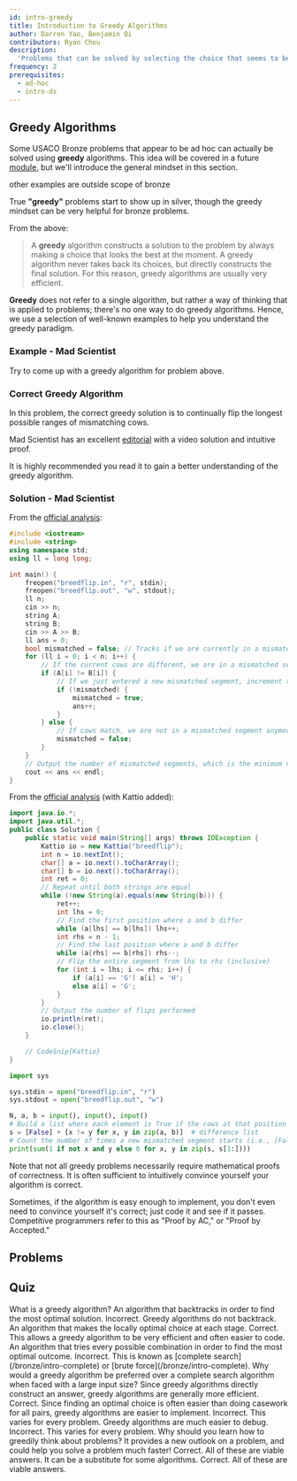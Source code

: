 ```yaml
---
id: intro-greedy
title: Introduction to Greedy Algorithms
author: Darren Yao, Benjamin Qi
contributors: Ryan Chou
description:
  'Problems that can be solved by selecting the choice that seems to be the best at the moment at every step.'
frequency: 2
prerequisites:
  - ad-hoc
  - intro-ds
---
```


## Greedy Algorithms

Some USACO Bronze problems that appear to be ad hoc can actually be solved using
**greedy** algorithms. This idea will be covered in a future
[module](/silver/greedy-sorting), but we'll introduce the general mindset in
this section.

<Resources>
	<Resource source="CPH" title="6.1 - Coin Problem" starred>
		other examples are outside scope of bronze
	</Resource>
</Resources>

<Warning>

True **"greedy"** problems start to show up in silver, though the greedy mindset
can be very helpful for bronze problems.

</Warning>

From the above:

> A **greedy** algorithm constructs a solution to the problem by always making a
> choice that looks the best at the moment. A greedy algorithm never takes back
> its choices, but directly constructs the final solution. For this reason,
> greedy algorithms are usually very efficient.

**Greedy** does not refer to a single algorithm, but rather a way of thinking
that is applied to problems; there's no one way to do greedy algorithms. Hence,
we use a selection of well-known examples to help you understand the greedy
paradigm.

### Example - Mad Scientist

<FocusProblem problem="tutorial" />

Try to come up with a greedy algorithm for problem above.

### Correct Greedy Algorithm

In this problem, the correct greedy solution is to continually flip the longest
possible ranges of mismatching cows.

Mad Scientist has an excellent
[editorial](http://www.usaco.org/current/data/sol_breedflip_bronze_feb20.html)
with a video solution and intuitive proof.

It is highly recommended you read it to gain a better understanding of the
greedy algorithm.

### Solution - Mad Scientist

<LanguageSection>

<CPPSection>

From the
[official analysis](http://www.usaco.org/current/data/sol_breedflip_bronze_feb20.html):

```cpp
#include <iostream>
#include <string>
using namespace std;
using ll = long long;

int main() {
    freopen("breedflip.in", "r", stdin);
    freopen("breedflip.out", "w", stdout);
    ll n;
    cin >> n;
    string A;
    string B;
    cin >> A >> B;
    ll ans = 0;
    bool mismatched = false; // Tracks if we are currently in a mismatched segment
    for (ll i = 0; i < n; i++) {
        // If the current cows are different, we are in a mismatched segment
        if (A[i] != B[i]) {
            // If we just entered a new mismatched segment, increment the answer
            if (!mismatched) {
                mismatched = true;
                ans++;
            }
        } else {
            // If cows match, we are not in a mismatched segment anymore
            mismatched = false;
        }
    }
    // Output the number of mismatched segments, which is the minimum number of flips needed
    cout << ans << endl;
}
```

</CPPSection>

<JavaSection>

From the
[official analysis](http://www.usaco.org/current/data/sol_breedflip_bronze_feb20.html)
(with Kattio added):

```java
import java.io.*;
import java.util.*;
public class Solution {
    public static void main(String[] args) throws IOException {
        Kattio io = new Kattio("breedflip");
        int n = io.nextInt();
        char[] a = io.next().toCharArray();
        char[] b = io.next().toCharArray();
        int ret = 0;
        // Repeat until both strings are equal
        while (!new String(a).equals(new String(b))) {
            ret++;
            int lhs = 0;
            // Find the first position where a and b differ
            while (a[lhs] == b[lhs]) lhs++;
            int rhs = n - 1;
            // Find the last position where a and b differ
            while (a[rhs] == b[rhs]) rhs--;
            // Flip the entire segment from lhs to rhs (inclusive)
            for (int i = lhs; i <= rhs; i++) {
                if (a[i] == 'G') a[i] = 'H';
                else a[i] = 'G';
            }
        }
        // Output the number of flips performed
        io.println(ret);
        io.close();
    }

    // CodeSnip{Kattio}
}
```

</JavaSection>

<PySection>

```py
import sys

sys.stdin = open("breedflip.in", "r")
sys.stdout = open("breedflip.out", "w")

N, a, b = input(), input(), input()
# Build a list where each element is True if the cows at that position differ, False otherwise
s = [False] + [x != y for x, y in zip(a, b)]  # difference list
# Count the number of times a new mismatched segment starts (i.e., [False, True] pairs)
print(sum(1 if not x and y else 0 for x, y in zip(s, s[1:])))
```

</PySection>

</LanguageSection>

Note that not all greedy problems necessarily require mathematical proofs of
correctness. It is often sufficient to intuitively convince yourself your
algorithm is correct.

<Info title="Pro Tip">

Sometimes, if the algorithm is easy enough to implement, you don't even need to
convince yourself it's correct; just code it and see if it passes. Competitive
programmers refer to this as "Proof by AC," or "Proof by Accepted."

<!-- Don't overuse it though? -->

</Info>

## Problems

<Problems problems="general" />

<!-- Anything else major that needs to be added? Bronze Ad Hoc is not very complicated. -->

## Quiz

<Quiz>
  <Quiz.Question>
    What is a greedy algorithm?
    <Quiz.Answer>
      An algorithm that backtracks in order to find the most optimal solution.
      <Quiz.Explanation>
        Incorrect. Greedy algorithms do not backtrack.
      </Quiz.Explanation>
    </Quiz.Answer>
    <Quiz.Answer correct>
      An algorithm that makes the locally optimal choice at each stage.
      <Quiz.Explanation>
        Correct. This allows a greedy algorithm to be very efficient and often easier to code.
      </Quiz.Explanation>
    </Quiz.Answer>
    <Quiz.Answer>
      An algorithm that tries every possible combination in order to find the most optimal outcome.
      <Quiz.Explanation>
        Incorrect. This is known as [complete search](/bronze/intro-complete) or [brute force](/bronze/intro-complete).
      </Quiz.Explanation>
    </Quiz.Answer>
  </Quiz.Question>
  <Quiz.Question>
    Why would a greedy algorithm be preferred over a complete search algorithm when faced with a large input size?
    <Quiz.Answer correct>
      Since greedy algorithms directly construct an answer, greedy algorithms are generally more efficient.
      <Quiz.Explanation>
        Correct.
      </Quiz.Explanation>
    </Quiz.Answer>
    <Quiz.Answer>
      Since finding an optimal choice is often easier than doing casework for all pairs, greedy algorithms are easier to implement.
      <Quiz.Explanation>
        Incorrect. This varies for every problem.
      </Quiz.Explanation>
    </Quiz.Answer>
    <Quiz.Answer>
      Greedy algorithms are much easier to debug.
      <Quiz.Explanation>
        Incorrect. This varies for every problem.
      </Quiz.Explanation>
    </Quiz.Answer>
  </Quiz.Question>
  <Quiz.Question>
    Why should you learn how to greedily think about problems?
    <Quiz.Answer correct>
      It provides a new outlook on a problem, and could help you solve a problem much faster!
      <Quiz.Explanation>
        Correct. All of these are viable answers.
      </Quiz.Explanation>
    </Quiz.Answer>
    <Quiz.Answer correct>
      It can be a substitute for some algorithms.
      <Quiz.Explanation>
        Correct. All of these are viable answers.
      </Quiz.Explanation>
    </Quiz.Answer>
  </Quiz.Question>
</Quiz>
